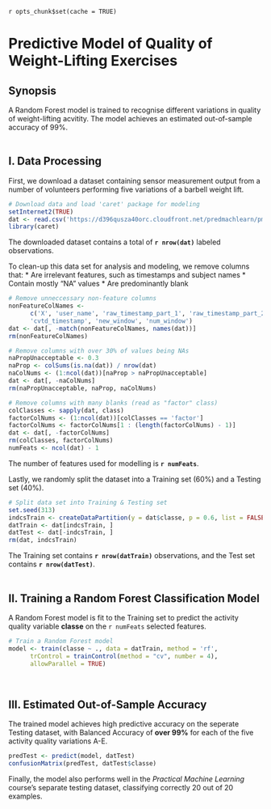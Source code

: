 `r opts_chunk$set(cache = TRUE)`

Predictive Model of Quality of Weight-Lifting Exercises
=======================================================

## Synopsis
A Random Forest model is trained to recognise different variations in quality of weight-lifting acvitity. The model achieves an estimated out-of-sample accuracy of 99%.
<br><br>


## I. Data Processing
First, we download a dataset containing sensor measurement output from a number of volunteers performing five variations of a barbell weight lift.
```r
# Download data and load 'caret' package for modeling
setInternet2(TRUE)
dat <- read.csv('https://d396qusza40orc.cloudfront.net/predmachlearn/pml-training.csv')
library(caret)
```
The downloaded dataset contains a total of **`r nrow(dat)`** labeled observations.

To clean-up this data set for analysis and modeling, we remove columns that:
* Are irrelevant features, such as timestamps and subject names
* Contain mostly "NA" values
* Are predominantly blank
``` r
# Remove unneccessary non-feature columns
nonFeatureColNames <-
      c('X', 'user_name', 'raw_timestamp_part_1', 'raw_timestamp_part_2',
      'cvtd_timestamp', 'new_window', 'num_window')
dat <- dat[, -match(nonFeatureColNames, names(dat))]
rm(nonFeatureColNames)

# Remove columns with over 30% of values being NAs
naPropUnacceptable <- 0.3
naProp <- colSums(is.na(dat)) / nrow(dat)
naColNums <- (1:ncol(dat))[naProp > naPropUnacceptable]
dat <- dat[, -naColNums]
rm(naPropUnacceptable, naProp, naColNums)

# Remove columns with many blanks (read as "factor" class)
colClasses <- sapply(dat, class)
factorColNums <- (1:ncol(dat))[colClasses == 'factor']
factorColNums <- factorColNums[1 : (length(factorColNums) - 1)]
dat <- dat[, -factorColNums]
rm(colClasses, factorColNums)
numFeats <- ncol(dat) - 1
```
The number of features used for modelling is **`r numFeats`**.

Lastly, we randomly split the dataset into a Training set (60%) and a Testing set (40%).
```r
# Split data set into Training & Testing set
set.seed(313)
indcsTrain <- createDataPartition(y = dat$classe, p = 0.6, list = FALSE)
datTrain <- dat[indcsTrain, ]
datTest <- dat[-indcsTrain, ]
rm(dat, indcsTrain)
```
The Training set contains **`r nrow(datTrain)`** observations, and the Test set contains **`r nrow(datTest)`**.
<br><br>


## II. Training a Random Forest Classification Model 
A Random Forest model is fit to the Training set to predict the activity quality variable **classe** on the `r numFeats` selected features.
``` r
# Train a Random Forest model
model <- train(classe ~ ., data = datTrain, method = 'rf',
      trControl = trainControl(method = "cv", number = 4),
      allowParallel = TRUE)
```
<br>

## III. Estimated Out-of-Sample Accuracy
The trained model achieves high predictive accuracy on the seperate Testing dataset, with Balanced Accuracy of **over 99%** for each of the five activity quality variations A-E.
``` r
predTest <- predict(model, datTest)
confusionMatrix(predTest, datTest$classe)
```
Finally, the model also performs well in the *Practical Machine Learning* course's separate testing dataset, classifying correctly 20 out of 20 examples.
